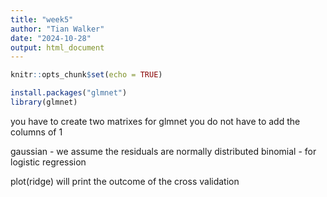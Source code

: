 ```yaml
---
title: "week5"
author: "Tian Walker"
date: "2024-10-28"
output: html_document
---
```


```r
knitr::opts_chunk$set(echo = TRUE)
```

```r
install.packages("glmnet")
library(glmnet)
```

you have to create two matrixes for glmnet
you do not have to add the columns of 1


gaussian - we assume the residuals are normally distributed
binomial - for logistic regression


plot(ridge) will print the outcome of the cross validation



